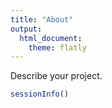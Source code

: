 ---
title: "About"
output:
  html_document:
    theme: flatly
---

Describe your project.

```{r}
sessionInfo()

```
